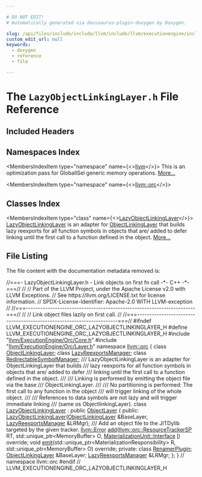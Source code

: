 ```yaml
---

# DO NOT EDIT!
# Automatically generated via docusaurus-plugin-doxygen by Doxygen.

slug: /api/files/include/include/llvm/include/llvm/executionengine/include/llvm/executionengine/orc/lazyobjectlinkinglayer-h
custom_edit_url: null
keywords:
  - doxygen
  - reference
  - file

---
```





# The `LazyObjectLinkingLayer.h` File Reference

<DoxygenPage pluginConfig={pluginConfig}>



## Included Headers

<IncludesList>
<IncludesListItem
  filePath="llvm/ExecutionEngine/Orc/Core.h"
  permalink="/docs/api/files/include/include/llvm/include/llvm/executionengine/include/llvm/executionengine/orc/core-h"
  isLocal="true" />
<IncludesListItem
  filePath="llvm/ExecutionEngine/Orc/Layer.h"
  permalink="/docs/api/files/include/include/llvm/include/llvm/executionengine/include/llvm/executionengine/orc/layer-h"
  isLocal="true" />
</IncludesList>

## Namespaces Index

<MembersIndex>

<MembersIndexItem
  type="namespace"
  name={<><a href="/docs/api/namespaces/llvm">llvm</a></>}>
This is an optimization pass for GlobalISel generic memory operations. <a href="/docs/api/namespaces/llvm/#details">More...</a>
</MembersIndexItem>

<MembersIndexItem
  type="namespace"
  name={<><a href="/docs/api/namespaces/llvm/orc">llvm::orc</a></>}>
</MembersIndexItem>

</MembersIndex>

## Classes Index

<MembersIndex>

<MembersIndexItem
  type="class"
  name={<><a href="/docs/api/classes/llvm/orc/lazyobjectlinkinglayer">LazyObjectLinkingLayer</a></>}>
<a href="/docs/api/classes/llvm/orc/lazyobjectlinkinglayer">LazyObjectLinkingLayer</a> is an adapter for <a href="/docs/api/classes/llvm/orc/objectlinkinglayer">ObjectLinkingLayer</a> that builds lazy reexports for all function symbols in objects that are/ added to defer linking until the first call to a function defined in the object. <a href="/docs/api/classes/llvm/orc/lazyobjectlinkinglayer/#details">More...</a>
</MembersIndexItem>

</MembersIndex>


## File Listing

The file content with the documentation metadata removed is:

<ProgramListing>

<Link id="l00001" /><CodeLine lineNumber="1"><span class="doxyHighlightComment">//===- LazyObjectLinkingLayer.h - Link objects on first fn call -&#42;- C++ -&#42;-===//</span></CodeLine>
<Link id="l00002" /><CodeLine lineNumber="2"><span class="doxyHighlightComment">//</span></CodeLine>
<Link id="l00003" /><CodeLine lineNumber="3"><span class="doxyHighlightComment">// Part of the LLVM Project, under the Apache License v2.0 with LLVM Exceptions.</span></CodeLine>
<Link id="l00004" /><CodeLine lineNumber="4"><span class="doxyHighlightComment">// See https://llvm.org/LICENSE.txt for license information.</span></CodeLine>
<Link id="l00005" /><CodeLine lineNumber="5"><span class="doxyHighlightComment">// SPDX-License-Identifier: Apache-2.0 WITH LLVM-exception</span></CodeLine>
<Link id="l00006" /><CodeLine lineNumber="6"><span class="doxyHighlightComment">//</span></CodeLine>
<Link id="l00007" /><CodeLine lineNumber="7"><span class="doxyHighlightComment">//===----------------------------------------------------------------------===//</span></CodeLine>
<Link id="l00008" /><CodeLine lineNumber="8"><span class="doxyHighlightComment">//</span></CodeLine>
<Link id="l00009" /><CodeLine lineNumber="9"><span class="doxyHighlightComment">// Link object files lazily on first call.</span></CodeLine>
<Link id="l00010" /><CodeLine lineNumber="10"><span class="doxyHighlightComment">//</span></CodeLine>
<Link id="l00011" /><CodeLine lineNumber="11"><span class="doxyHighlightComment">//===----------------------------------------------------------------------===//</span></CodeLine>
<Link id="l00012" /><CodeLine lineNumber="12"><span class="doxyHighlightPreprocessor">#ifndef LLVM&#95;EXECUTIONENGINE&#95;ORC&#95;LAZYOBJECTLINKINGLAYER&#95;H</span></CodeLine>
<Link id="l00013" /><CodeLine lineNumber="13"><span class="doxyHighlightPreprocessor">#define LLVM&#95;EXECUTIONENGINE&#95;ORC&#95;LAZYOBJECTLINKINGLAYER&#95;H</span></CodeLine>
<Link id="l00014" /><CodeLine lineNumber="14"></CodeLine>
<Link id="l00015" /><CodeLine lineNumber="15"><span class="doxyHighlightPreprocessor">#include &quot;<a href="/docs/api/files/include/include/llvm/include/llvm/executionengine/include/llvm/executionengine/orc/core-h">llvm/ExecutionEngine/Orc/Core.h</a>&quot;</span></CodeLine>
<Link id="l00016" /><CodeLine lineNumber="16"><span class="doxyHighlightPreprocessor">#include &quot;<a href="/docs/api/files/include/include/llvm/include/llvm/executionengine/include/llvm/executionengine/orc/layer-h">llvm/ExecutionEngine/Orc/Layer.h</a>&quot;</span></CodeLine>
<Link id="l00017" /><CodeLine lineNumber="17"></CodeLine>
<Link id="l00018" /><CodeLine lineNumber="18"><span class="doxyHighlightKeyword">namespace </span><span class="doxyHighlight"><a href="/docs/api/namespaces/llvm/orc">llvm::orc</a> &#123;</span></CodeLine>
<Link id="l00019" /><CodeLine lineNumber="19"></CodeLine>
<Link id="l00020" /><CodeLine lineNumber="20"><span class="doxyHighlightKeyword">class </span><span class="doxyHighlight"><a href="/docs/api/classes/llvm/orc/objectlinkinglayer">ObjectLinkingLayer</a>;</span></CodeLine>
<Link id="l00021" /><CodeLine lineNumber="21"><span class="doxyHighlightKeyword">class </span><span class="doxyHighlight"><a href="/docs/api/classes/llvm/orc/lazyreexportsmanager">LazyReexportsManager</a>;</span></CodeLine>
<Link id="l00022" /><CodeLine lineNumber="22"><span class="doxyHighlightKeyword">class </span><span class="doxyHighlight"><a href="/docs/api/classes/llvm/orc/redirectablesymbolmanager">RedirectableSymbolManager</a>;</span></CodeLine>
<Link id="l00023" /><CodeLine lineNumber="23"></CodeLine>
<Link id="l00024" /><CodeLine lineNumber="24"><span class="doxyHighlightComment">/// LazyObjectLinkingLayer is an adapter for ObjectLinkingLayer that builds</span></CodeLine>
<Link id="l00025" /><CodeLine lineNumber="25"><span class="doxyHighlightComment">/// lazy reexports for all function symbols in objects that are/ added to defer</span></CodeLine>
<Link id="l00026" /><CodeLine lineNumber="26"><span class="doxyHighlightComment">/// linking until the first call to a function defined in the object.</span></CodeLine>
<Link id="l00027" /><CodeLine lineNumber="27"><span class="doxyHighlightComment">///</span></CodeLine>
<Link id="l00028" /><CodeLine lineNumber="28"><span class="doxyHighlightComment">/// Linking is performed by emitting the object file via the base</span></CodeLine>
<Link id="l00029" /><CodeLine lineNumber="29"><span class="doxyHighlightComment">/// ObjectLinkingLayer.</span></CodeLine>
<Link id="l00030" /><CodeLine lineNumber="30"><span class="doxyHighlightComment">///</span></CodeLine>
<Link id="l00031" /><CodeLine lineNumber="31"><span class="doxyHighlightComment">/// No partitioning is performed: The first call to any function in the object</span></CodeLine>
<Link id="l00032" /><CodeLine lineNumber="32"><span class="doxyHighlightComment">/// will trigger linking of the whole object.</span></CodeLine>
<Link id="l00033" /><CodeLine lineNumber="33"><span class="doxyHighlightComment">///</span></CodeLine>
<Link id="l00034" /><CodeLine lineNumber="34"><span class="doxyHighlightComment">/// References to data symbols are not lazy and will trigger immediate linking</span></CodeLine>
<Link id="l00035" /><CodeLine lineNumber="35"><span class="doxyHighlightComment">/// (same os ObjectlinkingLayer).</span></CodeLine>
<Link id="l00036" /><CodeLine lineNumber="36" lineLink="/docs/api/classes/llvm/orc/lazyobjectlinkinglayer"><span class="doxyHighlightKeyword">class </span><span class="doxyHighlight"><a href="/docs/api/classes/llvm/orc/lazyobjectlinkinglayer/#a9a691ac4e3133d9a248e4e7848c0e8ae">LazyObjectLinkingLayer</a> : </span><span class="doxyHighlightKeyword">public</span><span class="doxyHighlight"> <a href="/docs/api/classes/llvm/orc/objectlayer/#a0d6024646f832479165e8c3400fb7134">ObjectLayer</a> &#123;</span></CodeLine>
<Link id="l00037" /><CodeLine lineNumber="37"><span class="doxyHighlightKeyword">public</span><span class="doxyHighlight">:</span></CodeLine>
<Link id="l00038" /><CodeLine lineNumber="38"><span class="doxyHighlight">  <a href="/docs/api/classes/llvm/orc/lazyobjectlinkinglayer/#a9a691ac4e3133d9a248e4e7848c0e8ae">LazyObjectLinkingLayer</a>(<a href="/docs/api/classes/llvm/orc/objectlinkinglayer">ObjectLinkingLayer</a> &amp;BaseLayer,</span></CodeLine>
<Link id="l00039" /><CodeLine lineNumber="39"><span class="doxyHighlight">                         <a href="/docs/api/classes/llvm/orc/lazyreexportsmanager">LazyReexportsManager</a> &amp;LRMgr);</span></CodeLine>
<Link id="l00040" /><CodeLine lineNumber="40"></CodeLine>
<Link id="l00041" /><CodeLine lineNumber="41"><span class="doxyHighlightComment">  /// Add an object file to the JITDylib targeted by the given tracker.</span></CodeLine>
<Link id="l00042" /><CodeLine lineNumber="42"><span class="doxyHighlight">  <a href="/docs/api/classes/llvm/error">llvm::Error</a> <a href="/docs/api/classes/llvm/orc/lazyobjectlinkinglayer/#a9ee25df2d86e67ef3abfcdd189e5c3a2">add</a>(<a href="/docs/api/namespaces/llvm/orc/#a25b487d71ccd2a8f38131e2b21c5d612">llvm::orc::ResourceTrackerSP</a> RT,</span></CodeLine>
<Link id="l00043" /><CodeLine lineNumber="43"><span class="doxyHighlight">                  std::unique&#95;ptr&lt;MemoryBuffer&gt; O,</span></CodeLine>
<Link id="l00044" /><CodeLine lineNumber="44"><span class="doxyHighlight">                  <a href="/docs/api/structs/llvm/orc/materializationunit/interface">MaterializationUnit::Interface</a> <a href="/docs/api/files/lib/lib/support/md5-cpp/#ac0eafdc9ee161b71e7af98af736952fd">I</a>) </span><span class="doxyHighlightKeyword">override</span><span class="doxyHighlight">;</span></CodeLine>
<Link id="l00045" /><CodeLine lineNumber="45"></CodeLine>
<Link id="l00046" /><CodeLine lineNumber="46"><span class="doxyHighlight">  </span><span class="doxyHighlightKeywordType">void</span><span class="doxyHighlight"> <a href="/docs/api/classes/llvm/orc/lazyobjectlinkinglayer/#a76889584b31689c1a3d669aed9e5454e">emit</a>(std::unique&#95;ptr&lt;MaterializationResponsibility&gt; R,</span></CodeLine>
<Link id="l00047" /><CodeLine lineNumber="47"><span class="doxyHighlight">            std::unique&#95;ptr&lt;MemoryBuffer&gt; O) </span><span class="doxyHighlightKeyword">override</span><span class="doxyHighlight">;</span></CodeLine>
<Link id="l00048" /><CodeLine lineNumber="48"></CodeLine>
<Link id="l00049" /><CodeLine lineNumber="49"><span class="doxyHighlightKeyword">private</span><span class="doxyHighlight">:</span></CodeLine>
<Link id="l00050" /><CodeLine lineNumber="50"><span class="doxyHighlight">  </span><span class="doxyHighlightKeyword">class </span><span class="doxyHighlight"><a href="/docs/api/classes/llvm/orc/lazyobjectlinkinglayer/renamerplugin">RenamerPlugin</a>;</span></CodeLine>
<Link id="l00051" /><CodeLine lineNumber="51"></CodeLine>
<Link id="l00052" /><CodeLine lineNumber="52"><span class="doxyHighlight">  <a href="/docs/api/classes/llvm/orc/objectlinkinglayer">ObjectLinkingLayer</a> &amp;BaseLayer;</span></CodeLine>
<Link id="l00053" /><CodeLine lineNumber="53"><span class="doxyHighlight">  <a href="/docs/api/classes/llvm/orc/lazyreexportsmanager">LazyReexportsManager</a> &amp;LRMgr;</span></CodeLine>
<Link id="l00054" /><CodeLine lineNumber="54"><span class="doxyHighlight">&#125;;</span></CodeLine>
<Link id="l00055" /><CodeLine lineNumber="55"></CodeLine>
<Link id="l00056" /><CodeLine lineNumber="56"><span class="doxyHighlight">&#125; </span><span class="doxyHighlightComment">// namespace llvm::orc</span></CodeLine>
<Link id="l00057" /><CodeLine lineNumber="57"></CodeLine>
<Link id="l00058" /><CodeLine lineNumber="58"><span class="doxyHighlightPreprocessor">#endif </span><span class="doxyHighlightComment">// LLVM&#95;EXECUTIONENGINE&#95;ORC&#95;LAZYOBJECTLINKINGLAYER&#95;H</span></CodeLine>

</ProgramListing>


</DoxygenPage>
